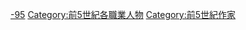 [[Category:各世紀歷史學家|-95]]
[[Category:前5世紀各職業人物|Category:前5世紀各職業人物]]
[[Category:前5世紀作家|Category:前5世紀作家]]